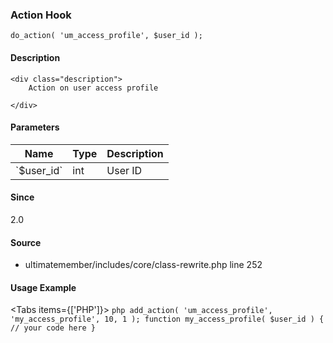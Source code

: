 
<UMBreadCrumb type="action"/>

### Action Hook    
    
```
do_action( 'um_access_profile', $user_id );
```

#### Description
    <div class="description">
        Action on user access profile
 
    </div>

#### Parameters
            
<table className="table-auto mt-2 border dark:border-gray-500 p-5 text-sm text-left">
<thead>
<tr>
<th  className="px-3">Name</th>
<th  className="px-3">Type</th>
<th  className="px-3">Description</th>
</tr>
</thead>
<tbody>
               <tr >
               <td className="px-3 py-2">`$user_id`</td>
               <td className="px-3 py-2">int</td>
               <td className="px-3 py-2 text-sm">User ID</td>
               </tr>
</tbody>
</table>

#### Since
<div class="description">
2.0
</div>

#### Source
  - <Link href="https://github.com/ultimatemember/ultimatemember/tree/2.5.0/includes/core/class-rewrite.php#L252">ultimatemember/includes/core/class-rewrite.php</Link> <Link href="https://github.com/ultimatemember/ultimatemember/tree/2.5.0/includes/core/class-rewrite.php#L252">line 252</Link>



#### Usage Example

<Tabs items={['PHP']}>
    <Tab>
    ```php
    add_action( 'um_access_profile', 'my_access_profile', 10, 1 );
 function my_access_profile( $user_id ) {
     // your code here
 }
    ```
    </Tab>
</Tabs>